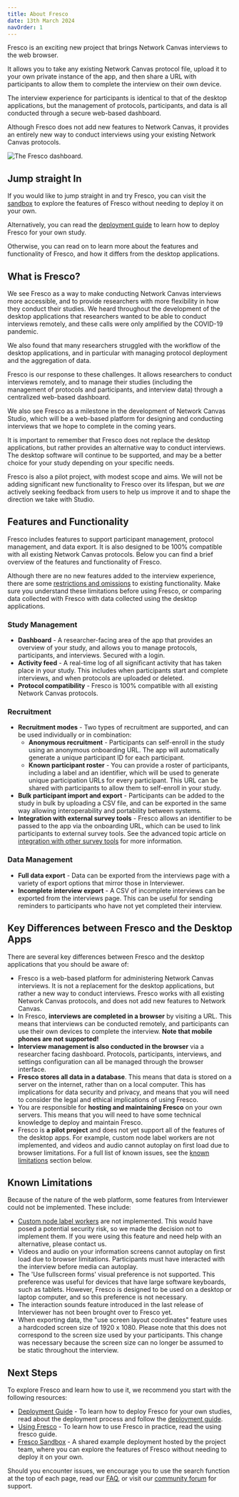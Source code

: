 ```yaml
---
title: About Fresco
date: 13th March 2024
navOrder: 1
---
```


<Paragraph variant="lead">
  Fresco is an exciting new project that brings Network Canvas interviews to the
  web browser.
</Paragraph>

It allows you to take any existing Network Canvas protocol file, upload it to your own private instance of the app, and then share a URL with participants to allow them to complete the interview on their own device.

The interview experience for participants is identical to that of the desktop applications, but the management of protocols, participants, and data is all conducted through a secure web-based dashboard.

Although Fresco does not add new features to Network Canvas, it provides an entirely new way to conduct interviews using
your existing Network Canvas protocols.

![The Fresco dashboard.](/assets/img/fresco-images/features/dashboard.png)

## Jump straight In

If you would like to jump straight in and try Fresco, you can visit the [sandbox](/en/fresco/sandbox) to explore the features of Fresco without needing to deploy it on your own.

Alternatively, you can read the [deployment guide](/en/fresco/deployment/guide) to learn how to deploy Fresco for your own study.

Otherwise, you can read on to learn more about the features and functionality of Fresco, and how it differs from the desktop applications.

## What is Fresco?

We see Fresco as a way to make conducting Network Canvas interviews more accessible, and to provide
researchers with more flexibility in how they conduct their studies. We heard throughout the development
of the desktop applications that researchers wanted to be able to conduct interviews remotely, and these
calls were only amplified by the COVID-19 pandemic.

We also found that many researchers struggled with the workflow of the desktop applications, and
in particular with managing protocol deployment and the aggregation of data.

Fresco is our response to these challenges. It allows researchers to conduct interviews remotely, and to
manage their studies (including the management of protocols and participants, and interview data) through a centralized web-based dashboard.

We also see Fresco as a milestone in the development of Network Canvas Studio, which will be a web-based
platform for designing and conducting interviews that we hope to complete in the coming years.

It is important to remember that Fresco does not replace the desktop applications, but rather provides an
alternative way to conduct interviews. The desktop software will continue to be supported, and may be a better choice for your study depending on your specific needs.

Fresco is also a pilot project, with modest scope and aims. We will not be adding significant new functionality to Fresco over its lifespan, but we _are_ actively seeking feedback from users to help us improve it and to shape the direction we take with Studio.

## Features and Functionality

Fresco includes features to support participant management, protocol management, and data export. It is
also designed to be 100% compatible with all existing Network Canvas protocols. Below you can find a
brief overview of the features and functionality of Fresco.

<TipBox>

Although there are no new features added to the interview experience, there are some [restrictions and omissions](#known-limitations) to existing functionality. Make sure you understand these limitations before using Fresco, or comparing data collected with Fresco with data collected using the desktop applications.

</TipBox>

### Study Management

- **Dashboard** - A researcher-facing area of the app that provides an overview of your study, and allows you to manage protocols, participants, and interviews. Secured with a login.
- **Activity feed** - A real-time log of all significant activity that has taken place in your study. This includes when participants start and complete interviews, and when protocols are uploaded or deleted.
- **Protocol compatibility** - Fresco is 100% compatible with all existing Network Canvas protocols.

### Recruitment

- **Recruitment modes** - Two types of recruitment are supported, and can be used individually or in combination:
  - **Anonymous recruitment** - Participants can self-enroll in the study using an anonymous onboarding URL. The app will automatically generate a unique participant ID for each participant.
  - **Known participant roster** - You can provide a roster of participants, including a label and an identifier, which will be used to generate unique participation URLs for every participant. This URL can be shared with participants to allow them to self-enroll in your study.
- **Bulk participant import and export** - Participants can be added to the study in bulk by uploading a CSV file, and can be exported in the same way allowing interoperability and portability between systems.
- **Integration with external survey tools** - Fresco allows an identifier to be passed to the app via the onboarding URL, which can be used to link participants to external survey tools. See the advanced topic article on [integration with other survey tools](/en/fresco/advanced-topics/integration) for more information.

### Data Management

- **Full data export** - Data can be exported from the interviews page with a variety of export options that mirror those in Interviewer.
- **Incomplete interview export** - A CSV of incomplete interviews can be exported from the interviews page. This can be useful for sending reminders to participants who have not yet completed their interview.

## Key Differences between Fresco and the Desktop Apps

There are several key differences between Fresco and the desktop applications that you should be aware of:

- Fresco is a web-based platform for administering Network Canvas interviews. It is not a replacement for the desktop applications, but rather a new way to conduct interviews. Fresco works with all existing Network Canvas protocols, and does not add new features to Network Canvas.
- In Fresco, **interviews are completed in a browser** by visiting a URL. This means that interviews can be conducted remotely, and participants can use their own devices to complete the interview. **Note that mobile phones are not supported!**
- **Interview management is also conducted in the browser** via a researcher facing dashboard. Protocols, participants, interviews, and settings configuration can all be managed through the browser interface.
- **Fresco stores all data in a database**. This means that data is stored on a server on the internet, rather than on a local computer. This has implications for data security and privacy, and means that you will need to consider the legal and ethical implications of using Fresco.
- You are responsible for **hosting and maintaining Fresco** on your own servers. This means that you will need to have some technical knowledge to deploy and maintain Fresco.
- Fresco is **a pilot project** and does not yet support all of the features of the desktop apps. For example, custom node label workers are not implemented, and videos and audio cannot autoplay on first load due to browser limitations. For a full list of known issues, see the [known limitations](#known-limitations) section below.

## Known Limitations

Because of the nature of the web platform, some features from Interviewer could not be implemented. These include:

- [Custom node label workers](/en/desktop/advanced-topics/node-labelling#custom-node-labelling-advanced) are not implemented. This would have posed a potential security risk, so we made the decision not to implement them. If you were using this feature and need help with an alternative, please contact us.
- Videos and audio on your information screens cannot autoplay on first load due to browser limitations. Participants must have interacted with the interview before media can autoplay.
- The 'Use fullscreen forms' visual preference is not supported. This preference was useful for devices that have large software keyboards, such as tablets. However, Fresco is designed to be used on a desktop or laptop computer, and so this preference is not necessary.
- The interaction sounds feature introduced in the last release of Interviewer has not been brought over to Fresco yet.
- When exporting data, the "use screen layout coordinates" feature uses a hardcoded screen size of 1920 x 1080. Please note that this does not correspond to the screen size used by your participants. This change was necessary because the screen size can no longer be assumed to be static throughout the interview.

## Next Steps

To explore Fresco and learn how to use it, we recommend you start with the following resources:

- [Deployment Guide](/en/fresco/deployment/guide) - To learn how to deploy Fresco for your own studies, read about the deployment process and follow the [deployment guide](/en/fresco/deployment/guide/).
- [Using Fresco](/en/fresco/using-fresco) - To learn how to use Fresco in practice, read the using fresco guide.
- [Fresco Sandbox](/en/fresco/sandbox) - A shared example deployment hosted by the project team, where you can explore the features of Fresco without needing to deploy it on your own.

Should you encounter issues, we encourage you to use the search function at the top of each page, read our [FAQ](/en/fresco/faq), or visit our [community forum](https://community.networkcanvas.com) for support.
